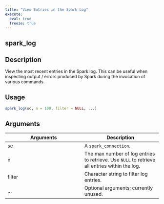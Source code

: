 ```yaml
---
title: "View Entries in the Spark Log"
execute:
  eval: true
  freeze: true
---
```


## spark_log

## Description
View the most recent entries in the Spark log. This can be useful when inspecting output / errors produced by Spark during the invocation of various commands.


## Usage
```r
spark_log(sc, n = 100, filter = NULL, ...)
```

## Arguments
|Arguments|Description|
|---|---|
| sc | A `spark_connection`. |
| n | The max number of log entries to retrieve. Use `NULL` to retrieve all entries within the log. |
| filter | Character string to filter log entries. |
| ... | Optional arguments; currently unused. |








